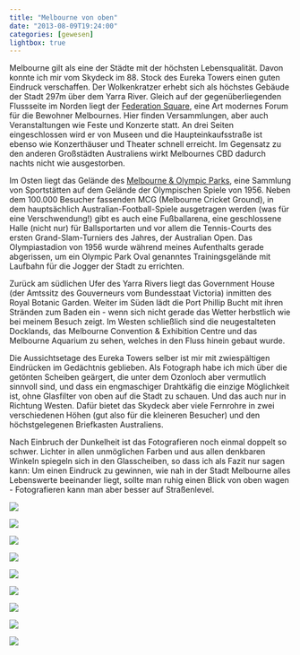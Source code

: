 ```yaml
---
title: "Melbourne von oben"
date: "2013-08-09T19:24:00"
categories: [gewesen]
lightbox: true
---
```


Melbourne gilt als eine der Städte mit der höchsten Lebensqualität. Davon konnte ich mir vom Skydeck im 88. Stock des Eureka Towers einen guten Eindruck verschaffen. Der Wolkenkratzer erhebt sich als höchstes Gebäude der Stadt 297m über dem Yarra River. Gleich auf der gegenüberliegenden Flussseite im Norden liegt der [Federation Square](http://www.fedsquare.com/), eine Art modernes Forum für die Bewohner Melbournes. Hier finden Versammlungen, aber auch Veranstaltungen wie Feste und Konzerte statt. An drei Seiten eingeschlossen wird er von Museen und die Haupteinkaufsstraße ist ebenso wie Konzerthäuser und Theater schnell erreicht. Im Gegensatz zu den anderen Großstädten Australiens wirkt Melbournes CBD dadurch nachts nicht wie ausgestorben.

Im Osten liegt das Gelände des [Melbourne & Olympic Parks](http://www.mopt.com.au), eine Sammlung von Sportstätten auf dem Gelände der Olympischen Spiele von 1956. Neben dem 100.000 Besucher fassenden MCG (Melbourne Cricket Ground), in dem hauptsächlich Australian-Football-Spiele ausgetragen werden (was für eine Verschwendung!) gibt es auch eine Fußballarena, eine geschlossene Halle (nicht nur) für Ballsportarten und vor allem die Tennis-Courts des ersten Grand-Slam-Turniers des Jahres, der Australian Open. Das Olympiastadion von 1956 wurde während meines Aufenthalts gerade abgerissen, um ein Olympic Park Oval genanntes Trainingsgelände mit Laufbahn für die Jogger der Stadt zu errichten.

Zurück am südlichen Ufer des Yarra Rivers liegt das Government House (der Amtssitz des Gouverneurs vom Bundesstaat Victoria) inmitten des Royal Botanic Garden. Weiter im Süden lädt die Port Phillip Bucht mit ihren Stränden zum Baden ein - wenn sich nicht gerade das Wetter herbstlich wie bei meinem Besuch zeigt. Im Westen schließlich sind die neugestalteten Docklands, das Melbourne Convention & Exhibition Centre und das Melbourne Aquarium zu sehen, welches in den Fluss hinein gebaut wurde.

Die Aussichtsetage des Eureka Towers selber ist mir mit zwiespältigen Eindrücken im Gedächtnis geblieben. Als Fotograph habe ich mich über die getönten Scheiben geärgert, die unter dem Ozonloch aber vermutlich sinnvoll sind, und dass ein engmaschiger Drahtkäfig die einzige Möglichkeit ist, ohne Glasfilter von oben auf die Stadt zu schauen. Und das auch nur in Richtung Westen. Dafür bietet das Skydeck aber viele Fernrohre in zwei verschiedenen Höhen (gut also für die kleineren Besucher) und den höchstgelegenen Briefkasten Australiens.

Nach Einbruch der Dunkelheit ist das Fotografieren noch einmal doppelt so schwer. Lichter in allen unmöglichen Farben und aus allen denkbaren Winkeln spiegeln sich in den Glasscheiben, so dass ich als Fazit nur sagen kann: Um einen Eindruck zu gewinnen, wie nah in der Stadt Melbourne alles Lebenswerte beeinander liegt, sollte man ruhig einen Blick von oben wagen - Fotografieren kann man aber besser auf Straßenlevel.

::: {layout="[[1,1,1],[1,1,1],[1,1,1]]"}
![](eureka1.jpg){group="melbourne"}

![](eureka5.jpg){group="melbourne"}

![](eureka6.jpg){group="melbourne"}

![](eureka2.jpg){group="melbourne"}

![](eureka3.jpg){group="melbourne"}

![](eureka4.jpg){group="melbourne"}

![](eureka7.jpg){group="melbourne"}

![](eureka8.jpg){group="melbourne"}

![](eureka9.jpg){group="melbourne"}
:::
